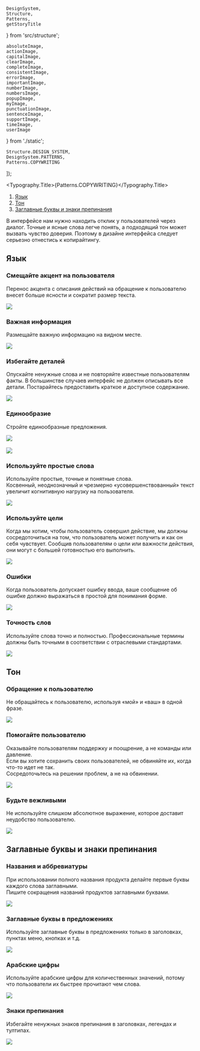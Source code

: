 
    DesignSystem,
    Structure,
    Patterns,
    getStoryTitle
} from 'src/structure';

    absoluteImage,
    actionImage,
    capitalImage,
    clearImage,
    completeImage,
    consistentImage,
    errorImage,
    importantImage,
    numberImage,
    numbersImage,
    popupImage,
    myImage,
    punctuationImage,
    sentenceImage,
    supportImage,
    timeImage,
    userImage
} from './static';

    Structure.DESIGN_SYSTEM,
    DesignSystem.PATTERNS,
    Patterns.COPYWRITING
]);

<Meta title={title} />

<Typography.Title>{Patterns.COPYWRITING}</Typography.Title>

1. [Язык](#language)
2. [Тон](#tone)
3. [Заглавные буквы и знаки препинания](#punctuation)

В интерфейсе нам нужно находить отклик у пользователей через диалог. Точные и ясные слова легче понять, а подходящий тон может вызвать чувство доверия.
Поэтому в дизайне интерфейса следует серьезно отнестись к копирайтингу.

## Язык <a name="language"></a>

### Смещайте акцент на пользователя

Перенос акцента с описания действий на обращение к пользователю внесет больше ясности и сократит размер текста.

<img src={userImage} width={600} />

<br />

### Важная информация

Размещайте важную информацию на видном месте.

<img src={importantImage} width={600} />

<br />

### Избегайте деталей

Опускайте ненужные слова и не повторяйте известные пользователям факты. В большинстве случаев интерфейс не должен описывать все детали.
Постарайтесь предоставить краткое и доступное содержание.

<img src={actionImage} width={600} />

<br />

### Единообразие

Стройте единообразные предложения.

<img src={consistentImage} width={600} />

<br />
<br />

<img src={popupImage} width={600} />

<br />

### Используйте простые слова

Используйте простые, точные и понятные слова.<br />
Косвенный, неоднозначный и чрезмерно «усовершенствованный» текст увеличит когнитивную нагрузку на пользователя.

<img src={clearImage} width={600} />

<br />

### Используйте цели

Когда мы хотим, чтобы пользователь совершил действие, мы должны сосредоточиться на том, что пользователь может получить и как он себя чувствует.
Сообщив пользователям о цели или важности действия, они могут с большей готовностью его выполнить.

<img src={completeImage} width={600} />

<br />

### Ошибки

Когда пользователь допускает ошибку ввода, ваше сообщение об ошибке должно выражаться в простой для понимания форме.

<img src={errorImage} width={600} />

<br />

### Точность слов

Используйте слова точно и полностью. Профессиональные термины должны быть точными в соответствии с отраслевыми стандартами.

<img src={numberImage} width={600} />

<br />

## Тон <a name="tone"></a>

### Обращение к пользователю

Не обращайтесь к пользователю, используя «мой» и «ваш» в одной фразе.

<img src={myImage} width={600} />

<br />

### Помогайте пользователю

Оказывайте пользователям поддержку и поощрение, а не команды или давление.<br />
Если вы хотите сохранить своих пользователей, не обвиняйте их, когда что-то идет не так.<br />
Сосредоточьтесь на решении проблем, а не на обвинении.

<img src={supportImage} width={600} />

<br />

### Будьте вежливыми

Не используйте слишком абсолютное выражение, которое доставит неудобство пользователю.

<img src={absoluteImage} width={600} />

<br />

## Заглавные буквы и знаки препинания

### Названия и аббревиатуры

При использовании полного названия продукта делайте первые буквы каждого слова заглавными.<br />
Пишите сокращения названий продуктов заглавными буквами.

<img src={capitalImage} width={600} />

<br />

### Заглавные буквы в предложениях <a name="punctuation"></a>

Используйте заглавные буквы в предложениях только в заголовках, пунктах меню, кнопках и т.д.

<img src={sentenceImage} width={600} />

<br />

### Арабские цифры

Используйте арабские цифры для количественных значений, потому что пользователи их быстрее прочитают чем слова.

<img src={numbersImage} width={600} />

<br />

### Знаки препинания

Избегайте ненужных знаков препинания в заголовках, легендах и тултипах.

<img src={punctuationImage} width={600} />

<br />
